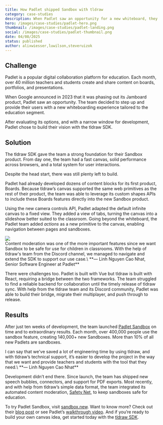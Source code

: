 ```yaml
---
title: How Padlet shipped Sandbox with tldraw
category: case-studies
description: When Padlet saw an opportunity for a new whiteboard, they built it with tldraw—and shipped Sandbox in record time.
hero: /images/case-studies/padlet-hero.png
thumbnail: /images/case-studies/padlet-landing.png
social: /images/case-studies/padlet-thumbnail.png
date: 04/08/2025
status: published
author: alixwiesser,luwilson,steveruizok
---
```


## Challenge

Padlet is a popular digital collaboration platform for education. Each month, over 40 million teachers and students create and share content on boards, portfolios, and presentations.

When Google announced in 2023 that it was phasing out its Jamboard product, Padlet saw an opportunity. The team decided to step up and provide their users with a new whiteboarding experience tailored to the education segment.

After evaluating its options, and with a narrow window for development, Padlet chose to build their vision with the tldraw SDK.

## Solution

The tldraw SDK gave the team a strong foundation for their Sandbox product. From day one, the team had a fast canvas, solid performance across browsers, and a total system for user interactions.

Despite the head start, there was still plenty left to build.

Padlet had already developed dozens of content blocks for its first product, Boards. Because tldraw’s canvas supported the same web primitives as the rest of their product, the team was able to leverage its custom shapes APIs to include these Boards features directly into the new Sandbox product.

Using the new camera controls API, Padlet adapted the default infinite canvas to a fixed view. They added a view of tabs, turning the canvas into a slideshow better suited to the classroom. Going beyond the whiteboard, the Padlet team added _actions_ as a new primitive to the canvas, enabling navigation between pages and sandboxes.

<Image src="/images/case-studies/padlet-wildlife.png" />

<br />

<Callout type="quote">
Content moderation was one of the more important features since we want Sandbox to be safe for use for children in classrooms. With the help of tldraw's team from the Discord channel, we managed to navigate and extend the SDK to support our use case.\
**— Linh Nguyen Cao Nhat, Senior Software Engineer at Padlet**

</Callout>

There were challenges too. Padlet is built with Vue but tldraw is built with React, requiring a bridge between the two frameworks. The team struggled to find a reliable backend for collaboration until the timely release of tldraw sync. With help from the tldraw team and its Discord community, Padlet was able to build their bridge, migrate their multiplayer, and push through to release.

## Results

After just ten weeks of development, the team launched [Padlet Sandbox](https://padlet.help/l/en/article/dzll9blbvu-introducing-padlet-sandbox) on time and to extraordinary results. Each month, over 400,000 people use the sandbox feature, creating 140,000+ new Sandboxes. More than 10% of all new Padlets are sandboxes.

<Callout type="quote">
I can say that we've saved a lot of engineering time by using tldraw, and with tldraw’s technical support, it’s easier to develop the project in the way that we want and provide teachers and students with the tool that they need.\
**— Linh Nguyen Cao Nhat**

</Callout>

Development didn’t end there. Since launch, the team has shipped new speech bubbles, connectors, and support for PDF exports. Most recently, and with help from tldraw’s simple data format, the team integrated its automated content moderation, [Safety Net](https://padlet.blog/safety-net/), to keep sandboxes safe for education.

To try Padlet Sandbox, visit [sandbox.new](http://sandbox.new). Want to know more? Check out their [blog post](https://padlet.blog/introducing-padlet-sandbox/) or see Padlet’s [walkthrough video](https://www.youtube.com/watch?v=Uf-C-A787xw). And if you’re ready to build your own canvas idea, get started today with the [tldraw SDK](http://tldraw.dev).
